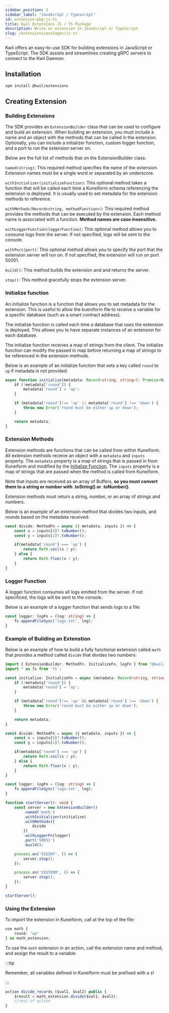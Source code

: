 ```yaml
---
sidebar_position: 2
sidebar_label: "JavaScript / Typescript"
id: extension-pkg-js-ts
title: Kwil Extensions JS / TS Package
description: Write an extension in JavaScript or TypeScript
slug: /extensions/packages/js-ts
---
```


Kwil offers an easy-to-use SDK for building extensions in JavaScript or TypeScript. The SDK assists and streamlines creating gRPC servers to connect to the Kwil Daemon.

## Installation

```bash
npm install @kwil/extensions
```

## Creating Extension

### Building Extensions

The SDK provides an `ExtensionBuilder` class that can be used to configure and build an extension. When building an extension, you must include a name and an object with the methods that can be called in the extension. Optionally, you can include a initializer function, custom logger function, and a port to run the extension server on.

Below are the full list of methods that on the ExtensionBuilder class:

`named(string)`: This required method specifies the name of the extension. Extension names must be a single word or separated by an underscore.

`withInitializer(initializeFunction)`: This optional method takes a function that will be called each time a Kuneiform schema referencing the extension is deployed. It is usually used to set metadata for the extension methods to reference.

`withMethods(Record<string, methodFunction>)`: This required method provides the methods that can be executed by the extension. Each method name is associated with a function. **Method names are case insensitive.**

`withLoggerFunction(loggerFunction)`: This optional method allows you to consume logs from the server. If not specified, logs will be sent to the console.

`withPort(port)`: This optional method allows you to specify the port that the extension server will run on. If not specified, the extension will run on port 50051.

`build()`: This method builds the extension and and returns the server.

`stop()`: This method gracefully stops the extension server.

### Initialize function

An initialize function is a function that allows you to set metadata for the extension. This is useful to allow the kueniform file to receive a variable for a specific database (such as a smart contract address).

The initialize function is called each time a database that uses the extension is deployed. This allows you to have separate instances of an extension for each database.

The initialize function receives a map of strings from the client. The initialize function can modify the passed in map before returning a map of strings to be referenced in the extension methods.

Below is an example of an initialize function that sets a key called `round` to `up` if metadata is not provided:

```typescript
async function initialize(metadata: Record<string, string>): Promise<Record<string, string>> {
    if (!metadata['round']) {
        metadata['round'] = 'up';
    }

    if (metadata['round']!== 'up' || metadata['round'] !== 'down') {
        throw new Error('round must be either up or down');
    }

    return metadata;
}
```

### Extension Methods

Extension methods are functions that can be called from within Kuneiform. All extension methods receive an object with a `metadata` and `inputs` property. The `metadata` property is a map of strings that is passed in from Kuneiform and modified by the [Initialize Function](./js-ts#initialize-function). The `inputs` property is a map of strings that are passed when the method is called from Kuneiform.

Note that inputs are received as an array of Buffers, **so you must convert them to a string or number with .toString() or .toNumber()**.

Extension methods must return a string, number, or an array of strings and numbers.

Below is an example of an extension method that divides two inputs, and rounds based on the metadata received:

```typescript
const divide: MethodFn = async ({ metadata, inputs }) => {
    const x = inputs[0]?.toNumber();
    const y = inputs[1]?.toNumber();

    if(metadata['round'] === 'up') {
        return Math.ceil(x / y);
    } else {
        return Math.floor(x / y);
    }
}
```

### Logger Function

A logger function consumes all logs emitted from the server. If not specificed, the logs will be sent to the console.

Below is an example of a logger function that sends logs to a file:

```typescript
const logger: logFn = (log: string) => {
    fs.appendFileSync('logs.txt', log);
}
```

### Example of Building an Extenstion

Below is an example of how to build a fully functional extension called `math` that provides a method called `divide` that divides two numbers:

```typescript
import { ExtensionBuilder, MethodFn, InitializeFn, logFn } from "@kwil/extensions";
import * as fs from 'fs';

const initialize: InitializeFn = async (metadata: Record<string, string>): Promise<Record<string, string>> => {
    if (!metadata['round']) {
        metadata['round'] = 'up';
    }

    if (metadata['round']!== 'up' && metadata['round'] !== 'down') {
        throw new Error('round must be either up or down');
    }

    return metadata;
}

const divide: MethodFn = async ({ metadata, inputs }) => {
    const x = inputs[0]?.toNumber();
    const y = inputs[1]?.toNumber();

    if(metadata['round'] === 'up') {
        return Math.ceil(x / y);
    } else {
        return Math.floor(x / y);
    }
}

const logger: logFn = (log: string) => {
    fs.appendFileSync('logs.txt', log);
}

function startServer(): void {
    const server = new ExtensionBuilder()
        .named('math')
        .withInitializer(initialize)
        .withMethods({
            divide
        })
        .withLoggerFn(logger)
        .port('50051')
        .build();

    process.on('SIGINT', () => {
        server.stop();
    });

    process.on('SIGTERM', () => {
        server.stop();
    });
}

startServer();
```

### Using the Extension

To import the extension in Kuneiform, call at the top of the file:

```typescript
use math {
    round: "up"
} as math_extension;
```

To use the `math` extension in an action, call the extension name and method, and assign the result to a variable:

:::tip

Remember, all variables defined in Kuneiform must be prefixed with a `$`!

:::

```typescript
action divide_records ($val1, $val2) public {
    $result = math_extension.divide($val1, $val2);
    //rest of action
}
```